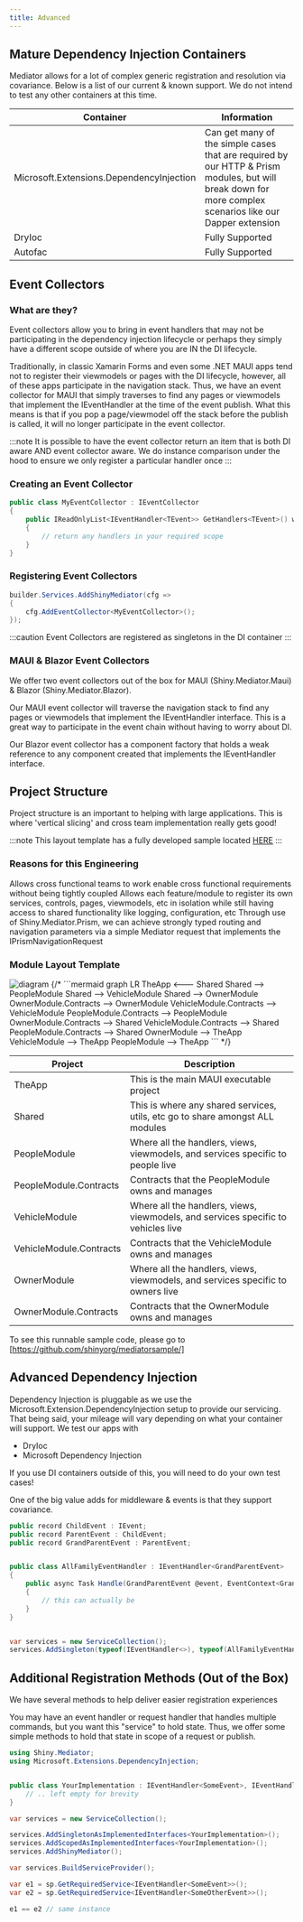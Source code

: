 ```yaml
---
title: Advanced
---
```



## Mature Dependency Injection Containers

Mediator allows for a lot of complex generic registration and resolution via covariance.  Below is a list of our current & known support.  We do not intend to 
test any other containers at this time.

|Container|Information|
|---|---|
|Microsoft.Extensions.DependencyInjection|Can get many of the simple cases that are required by our HTTP & Prism modules, but will break down for more complex scenarios like our Dapper extension|
|DryIoc|Fully Supported|
|Autofac|Fully Supported|


## Event Collectors

### What are they?
Event collectors allow you to bring in event handlers that may not be participating in the dependency injection lifecycle or perhaps they simply have a different scope outside of where you are IN the DI lifecycle.

Traditionally, in classic Xamarin Forms and even some .NET MAUI apps tend not to register their viewmodels or pages with the DI lifecycle, however, all of these apps participate in the navigation stack.  Thus, we have an 
event collector for MAUI that simply traverses to find any pages or viewmodels that implement the IEventHandler at the time of the event publish.  What this means is that if you pop a page/viewmodel off the stack
before the publish is called, it will no longer participate in the event collector.

:::note
It is possible to have the event collector return an item that is both DI aware AND event collector aware.  We do instance comparison under the hood to ensure we only register a particular handler once
:::


### Creating an Event Collector

```csharp
public class MyEventCollector : IEventCollector
{
    public IReadOnlyList<IEventHandler<TEvent>> GetHandlers<TEvent>() where TEvent : IEvent
    {
        // return any handlers in your required scope
    }
}
```

### Registering Event Collectors

```csharp
builder.Services.AddShinyMediator(cfg => 
{
    cfg.AddEventCollector<MyEventCollector>();
});
```

:::caution
Event Collectors are registered as singletons in the DI container
:::

### MAUI & Blazor Event Collectors

We offer two event collectors out of the box for MAUI (Shiny.Mediator.Maui) & Blazor (Shiny.Mediator.Blazor).  

Our MAUI event collector will traverse the navigation stack to find any pages or viewmodels that implement the IEventHandler interface.  This is a great way to participate in the event chain without having to worry about DI.

Our Blazor event collector has a component factory that holds a weak reference to any component created that implements the IEventHandler interface.

    
## Project Structure

Project structure is an important to helping with large applications.  This is where 'vertical slicing' and cross team implementation really gets good!

:::note
This layout template has a fully developed sample located [HERE](https://github.com/shinyorg/mediatorsample/)
:::

### Reasons for this Engineering
<Icon name="right-caret" /> Allows cross functional teams to work enable cross functional requirements without being tightly coupled
<Icon name="right-caret" /> Allows each feature/module to register its own services, controls, pages, viewmodels, etc in isolation while still having access to shared functionality like logging, configuration, etc
<Icon name="right-caret" /> Through use of Shiny.Mediator.Prism, we can achieve strongly typed routing and navigation parameters via a simple Mediator request that implements the IPrismNavigationRequest

### Module Layout Template

<Image src={diagramImg} alt="diagram" />
{/* ```mermaid
graph LR
    TheApp <--- Shared
    Shared --> PeopleModule
    Shared --> VehicleModule
    Shared --> OwnerModule
    OwnerModule.Contracts --> OwnerModule
    VehicleModule.Contracts --> VehicleModule
    PeopleModule.Contracts --> PeopleModule
    OwnerModule.Contracts --> Shared
    VehicleModule.Contracts --> Shared
    PeopleModule.Contracts --> Shared
    OwnerModule --> TheApp
    VehicleModule --> TheApp
    PeopleModule --> TheApp
``` */}

|Project|Description|
|---|---|
|TheApp|This is the main MAUI executable project|
|Shared|This is where any shared services, utils, etc go to share amongst ALL modules|
|PeopleModule|Where all the handlers, views, viewmodels, and services specific to people live|
|PeopleModule.Contracts|Contracts that the PeopleModule owns and manages|
|VehicleModule|Where all the handlers, views, viewmodels, and services specific to vehicles live|
|VehicleModule.Contracts|Contracts that the VehicleModule owns and manages|
|OwnerModule|Where all the handlers, views, viewmodels, and services specific to owners live|
|OwnerModule.Contracts|Contracts that the OwnerModule owns and manages|

To see this runnable sample code, please go to [https://github.com/shinyorg/mediatorsample/]

## Advanced Dependency Injection

Dependency Injection is pluggable as we use the Microsoft.Extension.DependencyInjection setup to provide our servicing.
That being said, your mileage will vary depending on what your container will support.  We test our apps with 
* DryIoc
* Microsoft Dependency Injection

If you use DI containers outside of this, you will need to do your own test cases!

One of the big value adds for middleware & events is that they support covariance.

```csharp
public record ChildEvent : IEvent;
public record ParentEvent : ChildEvent;
public record GrandParentEvent : ParentEvent;


public class AllFamilyEventHandler : IEventHandler<GrandParentEvent> 
{
    public async Task Handle(GrandParentEvent @event, EventContext<GrandParentEvent> context, CancellationToken cancellationToken) 
    {
        // this can actually be 
    }
}


var services = new ServiceCollection();
services.AddSingleton(typeof(IEventHandler<>), typeof(AllFamilyEventHandler));

```


## Additional Registration Methods (Out of the Box)

We have several methods to help deliver easier registration experiences

You may have an event handler or request handler that handles multiple commands, but you want this "service" to hold state.
Thus, we offer some simple methods to hold that state in scope of a request or publish.

```csharp
using Shiny.Mediator;
using Microsoft.Extensions.DependencyInjection;


public class YourImplementation : IEventHandler<SomeEvent>, IEventHandler<SomeOtherEvent> {
    // .. left empty for brevity
}

var services = new ServiceCollection();

services.AddSingletonAsImplementedInterfaces<YourImplementation>();
services.AddScopedAsImplementedInterfaces<YourImplementation>();
services.AddShinyMediator();

var services.BuildServiceProvider();

var e1 = sp.GetRequiredService<IEventHandler<SomeEvent>>();
var e2 = sp.GetRequiredService<IEventHandler<SomeOtherEvent>>();

e1 == e2 // same instance

```